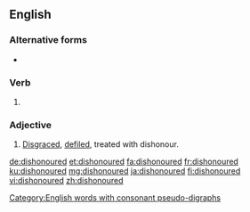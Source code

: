 ==English==

===Alternative forms===
* {{l|en|dishonored}}

===Verb===
{{head|en|verb form}}

# {{en-past of|dishonour}}

===Adjective===
{{en-adj}}

# [[disgrace|Disgraced]], [[defile]]d, treated with dishonour.

[[Category:English words with consonant pseudo-digraphs]]

[[de:dishonoured]]
[[et:dishonoured]]
[[fa:dishonoured]]
[[fr:dishonoured]]
[[ku:dishonoured]]
[[mg:dishonoured]]
[[ja:dishonoured]]
[[fi:dishonoured]]
[[vi:dishonoured]]
[[zh:dishonoured]]